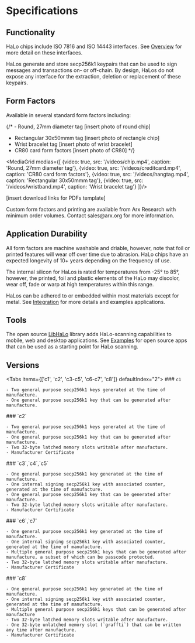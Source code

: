 
# Specifications

## Functionality

HaLo chips include ISO 7816 and ISO 14443 interfaces. See [Overview](../HaLo/overview) for more detail on these interfaces. 

HaLos generate and store secp256k1 keypairs that can be used to sign messages and transactions on- or off-chain. By design, HaLos do not expose any interface for the extraction, deletion or replacement of these keypairs.

## Form Factors

Available in several standard form factors including:

{/* - Round, 27mm diameter tag [insert photo of round chip]
- Rectangular 30x50mmm tag [insert photo of rectangle chip]
- Wrist bracelet tag [insert photo of wrist bracelet]
- CR80 card form factors [insert photo of CR80] */}

<MediaGrid medias={[
    {video: true, src: '/videos/chip.mp4', caption: 'Round, 27mm diameter tag'},
    {video: true, src: '/videos/creditcard.mp4', caption: 'CR80 card form factors'},
    {video: true, src: '/videos/hangtag.mp4', caption: 'Rectangular 30x50mmm tag'},
    {video: true, src: '/videos/wristband.mp4', caption: 'Wrist bracelet tag'}
]}/>


[insert download links for PDFs template]

<Callout type="info">
Custom form factors and printing are available from Arx Research with minimum order volumes. Contact sales@arx.org for more information.
</Callout>

## Application Durability

All form factors are machine washable and driable, however, note that foil or printed features will wear off over time due to abrasion. HaLo chips have an expected longevity of 10+ years depending on the frequency of use.

The internal silicon for HaLos is rated for temperatures from -25° to 85°, however, the printed, foil and plastic elements of the HaLo may discolor, wear off, fade or warp at high temperatures within this range.

HaLos can be adhered to or embedded within most materials except for metal. See [Integration](../HaLo/integration) for more details and examples applications.

## Tools

The open source [LibHaLo](https://github.com/arx-research/libhalo) library adds HaLo-scanning capabilities to mobile, web and desktop applications. See [Examples](../Examples/browser-apps) for open source apps that can be used as a starting point for HaLo scanning.

## Versions

<Tabs items={['c1', 'c2', 'c3-c5', 'c6-c7', 'c8']} defaultIndex="2">
  <Tab>
    ### `c1`

    - Two general purpose secp256k1 keys generated at the time of manufacture.
    - One general purpose secp256k1 key that can be generated after manufacture.
  </Tab>
  <Tab>
    ### `c2`

    - Two general purpose secp256k1 keys generated at the time of manufacture.
    - One general purpose secp256k1 key that can be generated after manufacture.
    - Two 32-byte latched memory slots writable after manufacture.
    - Manufacturer Certificate
  </Tab>
  <Tab>
    ### `c3`,`c4`,`c5`

    - One general purpose secp256k1 key generated at the time of manufacture.
    - One internal signing secp256k1 key with associated counter, generated at the time of manufacture.
    - One general purpose secp256k1 key that can be generated after manufacture.
    - Two 32-byte latched memory slots writable after manufacture.
    - Manufacturer Certificate
  </Tab>
  <Tab>
    ### `c6`,`c7`

    - One general purpose secp256k1 key generated at the time of manufacture.
    - One internal signing secp256k1 key with associated counter, generated at the time of manufacture.
    - Multiple general purpose secp256k1 keys that can be generated after manufacture, a subset of which can be passcode protected.
    - Two 32-byte latched memory slots writable after manufacture.
    - Manufacturer Certificate
  </Tab>
  <Tab>
    ### `c8`

    - One general purpose secp256k1 key generated at the time of manufacture.
    - One internal signing secp256k1 key with associated counter, generated at the time of manufacture.
    - Multiple general purpose secp256k1 keys that can be generated after manufacture
    - Two 32-byte latched memory slots writable after manufacture.
    - One 32-byte unlatched memory slot (`graffti`) that can be written any time after manufacture.
    - Manufacturer Certificate
  </Tab>
</Tabs>